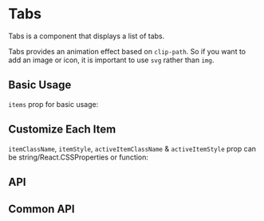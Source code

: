 
# Tabs

Tabs is a component that displays a list of tabs.

Tabs provides an animation effect based on `clip-path`. So if you want to add an image or icon, it is important to use `svg` rather than `img`.

## Basic Usage

`items` prop for basic usage:

<Basics />

## Customize Each Item

`itemClassName`, `itemStyle`, `activeItemClassName` & `activeItemStyle` prop can be string/React.CSSProperties or function:

<Customize />

## API

<API />

## Common API

<CommonAPI />
